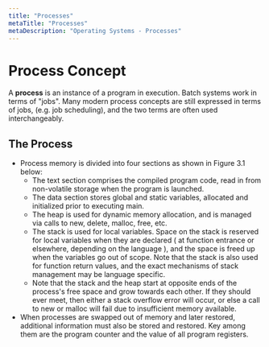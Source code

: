 ```yaml
---
title: "Processes"
metaTitle: "Processes"
metaDescription: "Operating Systems - Processes"
---
```


<link
  rel="stylesheet"
  href="https://cdn.jsdelivr.net/npm/katex@0.11.0/dist/katex.min.css"
  integrity="sha384-BdGj8xC2eZkQaxoQ8nSLefg4AV4/AwB3Fj+8SUSo7pnKP6Eoy18liIKTPn9oBYNG"
  crossOrigin="anonymous"
/>

# Process Concept

A **process** is an instance of a program in execution. Batch systems work in terms of "jobs". Many modern process concepts are still expressed in terms of jobs, (e.g. job scheduling), and the two terms are often used interchangeably.

## The Process

- Process memory is divided into four sections as shown in Figure 3.1 below:
    - The text section comprises the compiled program code, read in from non-volatile storage when the program is launched.
    - The data section stores global and static variables, allocated and initialized prior to executing main.
    - The heap is used for dynamic memory allocation, and is managed via calls to new, delete, malloc, free, etc.
    - The stack is used for local variables. Space on the stack is reserved for local variables when they are declared ( at function entrance or elsewhere, depending on the language ), and the space is freed up when the variables go out of scope. Note that the stack is also used for function return values, and the exact mechanisms of stack management may be language specific.
    - Note that the stack and the heap start at opposite ends of the process's free space and grow towards each other. If they should ever meet, then either a stack overflow error will occur, or else a call to new or malloc will fail due to insufficient memory available.
- When processes are swapped out of memory and later restored, additional information must also be stored and restored. Key among them are the program counter and the value of all program registers.
